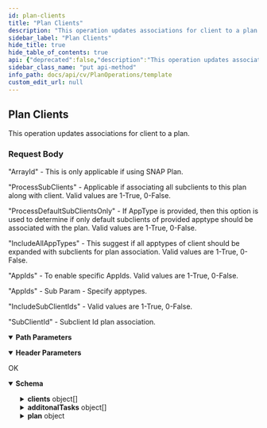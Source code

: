 ```yaml
---
id: plan-clients
title: "Plan Clients"
description: "This operation updates associations for client to a plan."
sidebar_label: "Plan Clients"
hide_title: true
hide_table_of_contents: true
api: {"deprecated":false,"description":"This operation updates associations for client to a plan.\n\n<h3>Request Body</h3>\n\n\"ArrayId\" - This is only applicable if using SNAP Plan.\n\n\"ProcessSubClients\" - Applicable if associating all subclients to this plan along with client. Valid values are 1-True, 0-False.\n\n\"ProcessDefaultSubClientsOnly\" - If AppType is provided, then this option is used to determine if only default subclients of provided apptype should be associated with the plan. Valid values are 1-True, 0-False.\n\n\"IncludeAllAppTypes\" - This suggest if all apptypes of client should be expanded with subclients for plan association. Valid values are 1-True, 0-False.\n\n\"AppIds\" - To enable specific AppIds. Valid values are 1-True, 0-False.\n\n\"AppIds\" - Sub Param - Specify apptypes.\n\n\"IncludeSubClientIds\" - Valid values are 1-True, 0-False.\n\n\"SubClientId\" - Subclient Id plan association.\n","operationId":"Plan Clients","parameters":[{"description":"","in":"header","name":"Authtoken","required":true,"schema":{"example":"{{TOKEN}}","type":"string"}},{"description":"","in":"path","name":"PlanId","required":true,"schema":{"type":"string"}}],"tags":["Plan Operations"],"responses":{"200":{"description":"OK","content":{"application/json":{"schema":{"type":"object","properties":{"clients":{"type":"array","items":{"type":"object","properties":{"clientId":{"type":"integer"}}}},"additonalTasks":{"type":"array","items":{"type":"object","properties":{"value":{"type":"string"},"key":{"type":"string"},"parameters":{"type":"array","items":{"type":"object","properties":{"value":{"type":"string"},"key":{"type":"string"}}}}}}},"plan":{"type":"object","properties":{"planId":{"type":"integer"}}}},"x-examples":{"Example 1":{"clients":[{"clientId":2}],"additonalTasks":[{"value":"2","key":"ArrayId"},{"value":"0","key":"ProcessSubClients"},{"value":"0","key":"ProcessDefaultSubClientsOnly"},{"value":"0","key":"IncludeAllAppTypes"},{"value":"0","key":"AppIds","parameters":[{"value":"106","key":"AppIds"}]},{"value":"0","key":"IncludeSubClientIds","parameters":[{"value":"25","key":"SubClientId"},{"value":"26","key":"SubClientId"},{"value":"27","key":"SubClientId"}]}],"plan":{"planId":2}}}},"examples":{"Plan Clients - Associate Client to a Plan":{"value":{"clients":[{"clientId":2}],"additonalTasks":[{"value":"2","key":"ArrayId"},{"value":"0","key":"ProcessSubClients"},{"value":"0","key":"ProcessDefaultSubClientsOnly"},{"value":"0","key":"IncludeAllAppTypes"},{"value":"0","key":"AppIds","parameters":[{"value":"106","key":"AppIds"}]},{"value":"0","key":"IncludeSubClientIds","parameters":[{"value":"25","key":"SubClientId"},{"value":"26","key":"SubClientId"},{"value":"27","key":"SubClientId"}]}],"plan":{"planId":2}}}}}}}},"method":"put","path":"/Plan/{PlanId}/Clients","servers":[{"url":"http://{hostname}/webconsole/api","variables":{"hostname":{"default":"localhost","description":"Webconsole"}}}],"info":{"title":"Template","contact":{},"version":"1.0","description":"Template"},"postman":{"name":"Plan Clients","description":{"content":"This operation updates associations for client to a plan.\n\n<h3>Request Body</h3>\n\n\"ArrayId\" - This is only applicable if using SNAP Plan.\n\n\"ProcessSubClients\" - Applicable if associating all subclients to this plan along with client. Valid values are 1-True, 0-False.\n\n\"ProcessDefaultSubClientsOnly\" - If AppType is provided, then this option is used to determine if only default subclients of provided apptype should be associated with the plan. Valid values are 1-True, 0-False.\n\n\"IncludeAllAppTypes\" - This suggest if all apptypes of client should be expanded with subclients for plan association. Valid values are 1-True, 0-False.\n\n\"AppIds\" - To enable specific AppIds. Valid values are 1-True, 0-False.\n\n\"AppIds\" - Sub Param - Specify apptypes.\n\n\"IncludeSubClientIds\" - Valid values are 1-True, 0-False.\n\n\"SubClientId\" - Subclient Id plan association.\n","type":"text/plain"},"url":{"path":["Plan",":PlanId","Clients"],"host":["{{baseUrl}}"],"query":[],"variable":[{"disabled":false,"description":{"content":"(Required) ","type":"text/plain"},"type":"any","value":"","key":"PlanId"}]},"header":[{"disabled":false,"description":{"content":"(Required) ","type":"text/plain"},"key":"Authtoken","value":""},{"key":"Accept","value":"application/json"}],"method":"PUT"}}
sidebar_class_name: "put api-method"
info_path: docs/api/cv/PlanOperations/template
custom_edit_url: null
---
```



## Plan Clients



This operation updates associations for client to a plan.

<h3>Request Body</h3>

"ArrayId" - This is only applicable if using SNAP Plan.

"ProcessSubClients" - Applicable if associating all subclients to this plan along with client. Valid values are 1-True, 0-False.

"ProcessDefaultSubClientsOnly" - If AppType is provided, then this option is used to determine if only default subclients of provided apptype should be associated with the plan. Valid values are 1-True, 0-False.

"IncludeAllAppTypes" - This suggest if all apptypes of client should be expanded with subclients for plan association. Valid values are 1-True, 0-False.

"AppIds" - To enable specific AppIds. Valid values are 1-True, 0-False.

"AppIds" - Sub Param - Specify apptypes.

"IncludeSubClientIds" - Valid values are 1-True, 0-False.

"SubClientId" - Subclient Id plan association.


<details style={{"marginBottom":"1rem"}} data-collapsed={false} open={true}><summary style={{}}><strong>Path Parameters</strong></summary><div><ul><ParamsItem className={"paramsItem"} param={{"description":"","in":"path","name":"PlanId","required":true,"schema":{"type":"string"}}}></ParamsItem></ul></div></details><details style={{"marginBottom":"1rem"}} data-collapsed={false} open={true}><summary style={{}}><strong>Header Parameters</strong></summary><div><ul><ParamsItem className={"paramsItem"} param={{"description":"","in":"header","name":"Authtoken","required":true,"schema":{"example":"{{TOKEN}}","type":"string"}}}></ParamsItem></ul></div></details><div><ApiTabs><TabItem label={"200"} value={"200"}><div>

OK

</div><div><MimeTabs schemaType={"response"}><TabItem label={"application/json"} value={"application/json"}><SchemaTabs><TabItem label={"Schema"} value={"Schema"}><details style={{}} data-collapsed={false} open={true}><summary style={{"textAlign":"left"}}><strong>Schema</strong></summary><div style={{"textAlign":"left","marginLeft":"1rem"}}></div><ul style={{"marginLeft":"1rem"}}><SchemaItem collapsible={true} className={"schemaItem"}><details style={{}}><summary style={{}}><strong>clients</strong><span style={{"opacity":"0.6"}}> object[]</span></summary><div style={{"marginLeft":"1rem"}}><SchemaItem collapsible={false} name={"clientId"} required={false} deprecated={undefined} schemaDescription={undefined} schemaName={"integer"} qualifierMessage={undefined} defaultValue={undefined}></SchemaItem></div></details></SchemaItem><SchemaItem collapsible={true} className={"schemaItem"}><details style={{}}><summary style={{}}><strong>additonalTasks</strong><span style={{"opacity":"0.6"}}> object[]</span></summary><div style={{"marginLeft":"1rem"}}><SchemaItem collapsible={false} name={"value"} required={false} deprecated={undefined} schemaDescription={undefined} schemaName={"string"} qualifierMessage={undefined} defaultValue={undefined}></SchemaItem><SchemaItem collapsible={false} name={"key"} required={false} deprecated={undefined} schemaDescription={undefined} schemaName={"string"} qualifierMessage={undefined} defaultValue={undefined}></SchemaItem><SchemaItem collapsible={true} className={"schemaItem"}><details style={{}}><summary style={{}}><strong>parameters</strong><span style={{"opacity":"0.6"}}> object[]</span></summary><div style={{"marginLeft":"1rem"}}><SchemaItem collapsible={false} name={"value"} required={false} deprecated={undefined} schemaDescription={undefined} schemaName={"string"} qualifierMessage={undefined} defaultValue={undefined}></SchemaItem><SchemaItem collapsible={false} name={"key"} required={false} deprecated={undefined} schemaDescription={undefined} schemaName={"string"} qualifierMessage={undefined} defaultValue={undefined}></SchemaItem></div></details></SchemaItem></div></details></SchemaItem><SchemaItem collapsible={true} className={"schemaItem"}><details style={{}}><summary style={{}}><strong>plan</strong><span style={{"opacity":"0.6"}}> object</span></summary><div style={{"marginLeft":"1rem"}}><SchemaItem collapsible={false} name={"planId"} required={false} deprecated={undefined} schemaDescription={undefined} schemaName={"integer"} qualifierMessage={undefined} defaultValue={undefined}></SchemaItem></div></details></SchemaItem></ul></details></TabItem><TabItem label={"Example (from schema)"} value={"Example (from schema)"}><ResponseSamples responseExample={"{\n  \"clients\": [\n    {\n      \"clientId\": 0\n    }\n  ],\n  \"additonalTasks\": [\n    {\n      \"value\": \"string\",\n      \"key\": \"string\",\n      \"parameters\": [\n        {\n          \"value\": \"string\",\n          \"key\": \"string\"\n        }\n      ]\n    }\n  ],\n  \"plan\": {\n    \"planId\": 0\n  }\n}"} language={"json"}></ResponseSamples></TabItem><TabItem label={" Plan  Clients -  Associate  Client to a  Plan"} value={" Plan  Clients -  Associate  Client to a  Plan"}><ResponseSamples responseExample={"{\n  \"clients\": [\n    {\n      \"clientId\": 2\n    }\n  ],\n  \"additonalTasks\": [\n    {\n      \"value\": \"2\",\n      \"key\": \"ArrayId\"\n    },\n    {\n      \"value\": \"0\",\n      \"key\": \"ProcessSubClients\"\n    },\n    {\n      \"value\": \"0\",\n      \"key\": \"ProcessDefaultSubClientsOnly\"\n    },\n    {\n      \"value\": \"0\",\n      \"key\": \"IncludeAllAppTypes\"\n    },\n    {\n      \"value\": \"0\",\n      \"key\": \"AppIds\",\n      \"parameters\": [\n        {\n          \"value\": \"106\",\n          \"key\": \"AppIds\"\n        }\n      ]\n    },\n    {\n      \"value\": \"0\",\n      \"key\": \"IncludeSubClientIds\",\n      \"parameters\": [\n        {\n          \"value\": \"25\",\n          \"key\": \"SubClientId\"\n        },\n        {\n          \"value\": \"26\",\n          \"key\": \"SubClientId\"\n        },\n        {\n          \"value\": \"27\",\n          \"key\": \"SubClientId\"\n        }\n      ]\n    }\n  ],\n  \"plan\": {\n    \"planId\": 2\n  }\n}"} language={"json"}></ResponseSamples></TabItem></SchemaTabs></TabItem></MimeTabs></div></TabItem></ApiTabs></div>
      